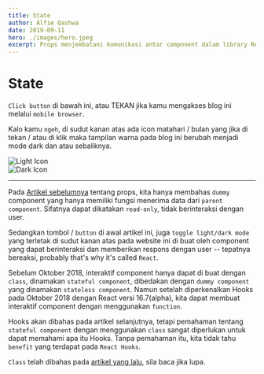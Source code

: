 ```yaml
---
title: State
author: Alfie Qashwa
date: 2019-09-11
hero: ./images/hero.jpeg
excerpt: Props menjembatani komunikasi antar component dalam library React.
---
```



# State

`Click button` di bawah ini, atau TEKAN jika kamu mengakses blog ini melalui `mobile browser`.

<div className="Image__Small">
  <ArticleState.ToggleShowHide>
    <ArticleState.Clock />
  </ArticleState.ToggleShowHide>
</div>

Kalo kamu `ngeh`, di sudut kanan atas ada icon matahari / bulan yang jika di tekan / atau di klik maka tampilan warna pada blog ini berubah menjadi mode dark dan atau sebaliknya.

<div className="Image__Small">
  <img
    src="./images/light.png"
    title="Light Icon"
    alt="Light Icon"
  />
</div>

<div className="Image__Small">
  <img
    src="./images/dark.png"
    title="Dark Icon"
    alt="Dark Icon"
  />
</div>

---

Pada [Artikel sebelumnya](/props) tentang props, kita hanya membahas `dummy` component yang hanya memiliki fungsi menerima data dari `parent component`. Sifatnya dapat dikatakan `read-only`, tidak berinteraksi dengan user.

Sedangkan tombol / `button` di awal artikel ini, juga `toggle light/dark mode` yang terletak di sudut kanan atas pada website ini di buat oleh component yang dapat berinteraksi dan memberikan respons dengan user -- tepatnya bereaksi, probably that's why it's called `React`.

Sebelum Oktober 2018, interaktif component hanya dapat di buat dengan `class`, dinamakan `stateful component`, dibedakan dengan `dummy component` yang dinamakan `stateless component`.
Namun setelah diperkenalkan Hooks pada Oktober 2018 dengan React versi 16.7(alpha), kita dapat membuat interaktif component dengan menggunakan `function`.

Hooks akan dibahas pada artikel selanjutnya, tetapi pemahaman tentang `stateful component` dengan menggunakan `class` sangat diperlukan untuk dapat memahami apa itu Hooks. Tanpa pemahaman itu, kita tidak tahu `benefit` yang terdapat pada `React Hooks`.

`Class` telah dibahas pada [artikel yang lalu](/classes), sila baca jika lupa.

<div className="Image__Medium">
  <ArticleState.Counter />
</div>